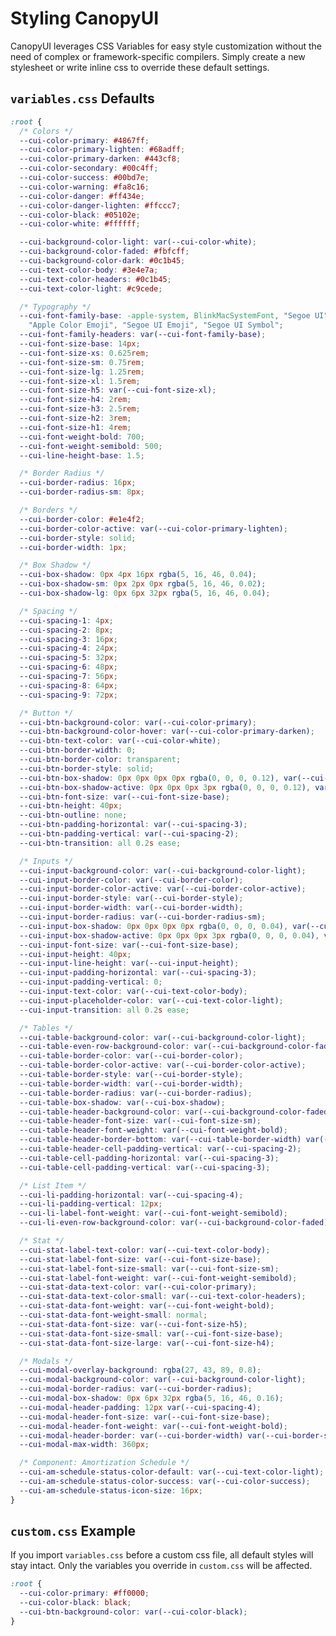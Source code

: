 
<Meta title="Get Started/Styling" />

# Styling CanopyUI

CanopyUI leverages CSS Variables for easy style customization without the need of complex or framework-specific compilers. Simply create a new stylesheet or write inline css to override these default settings.

## `variables.css` Defaults

```css
:root {
  /* Colors */
  --cui-color-primary: #4867ff;
  --cui-color-primary-lighten: #68adff;
  --cui-color-primary-darken: #443cf8;
  --cui-color-secondary: #00c4ff;
  --cui-color-success: #00bd7e;
  --cui-color-warning: #fa8c16;
  --cui-color-danger: #ff434e;
  --cui-color-danger-lighten: #ffccc7;
  --cui-color-black: #05102e;
  --cui-color-white: #ffffff;

  --cui-background-color-light: var(--cui-color-white);
  --cui-background-color-faded: #fbfcff;
  --cui-background-color-dark: #0c1b45;
  --cui-text-color-body: #3e4e7a;
  --cui-text-color-headers: #0c1b45;
  --cui-text-color-light: #c9cede;

  /* Typography */
  --cui-font-family-base: -apple-system, BlinkMacSystemFont, "Segoe UI", Roboto, Helvetica, Arial, sans-serif,
    "Apple Color Emoji", "Segoe UI Emoji", "Segoe UI Symbol";
  --cui-font-family-headers: var(--cui-font-family-base);
  --cui-font-size-base: 14px;
  --cui-font-size-xs: 0.625rem;
  --cui-font-size-sm: 0.75rem;
  --cui-font-size-lg: 1.25rem;
  --cui-font-size-xl: 1.5rem;
  --cui-font-size-h5: var(--cui-font-size-xl);
  --cui-font-size-h4: 2rem;
  --cui-font-size-h3: 2.5rem;
  --cui-font-size-h2: 3rem;
  --cui-font-size-h1: 4rem;
  --cui-font-weight-bold: 700;
  --cui-font-weight-semibold: 500;
  --cui-line-height-base: 1.5;

  /* Border Radius */
  --cui-border-radius: 16px;
  --cui-border-radius-sm: 8px;

  /* Borders */
  --cui-border-color: #e1e4f2;
  --cui-border-color-active: var(--cui-color-primary-lighten);
  --cui-border-style: solid;
  --cui-border-width: 1px;

  /* Box Shadow */
  --cui-box-shadow: 0px 4px 16px rgba(5, 16, 46, 0.04);
  --cui-box-shadow-sm: 0px 2px 0px rgba(5, 16, 46, 0.02);
  --cui-box-shadow-lg: 0px 6px 32px rgba(5, 16, 46, 0.04);

  /* Spacing */
  --cui-spacing-1: 4px;
  --cui-spacing-2: 8px;
  --cui-spacing-3: 16px;
  --cui-spacing-4: 24px;
  --cui-spacing-5: 32px;
  --cui-spacing-6: 48px;
  --cui-spacing-7: 56px;
  --cui-spacing-8: 64px;
  --cui-spacing-9: 72px;

  /* Button */
  --cui-btn-background-color: var(--cui-color-primary);
  --cui-btn-background-color-hover: var(--cui-color-primary-darken);
  --cui-btn-text-color: var(--cui-color-white);
  --cui-btn-border-width: 0;
  --cui-btn-border-color: transparent;
  --cui-btn-border-style: solid;
  --cui-btn-box-shadow: 0px 0px 0px 0px rgba(0, 0, 0, 0.12), var(--cui-box-shadow-sm);
  --cui-btn-box-shadow-active: 0px 0px 0px 3px rgba(0, 0, 0, 0.12), var(--cui-box-shadow-sm);
  --cui-btn-font-size: var(--cui-font-size-base);
  --cui-btn-height: 40px;
  --cui-btn-outline: none;
  --cui-btn-padding-horizontal: var(--cui-spacing-3);
  --cui-btn-padding-vertical: var(--cui-spacing-2);
  --cui-btn-transition: all 0.2s ease;

  /* Inputs */
  --cui-input-background-color: var(--cui-background-color-light);
  --cui-input-border-color: var(--cui-border-color);
  --cui-input-border-color-active: var(--cui-border-color-active);
  --cui-input-border-style: var(--cui-border-style);
  --cui-input-border-width: var(--cui-border-width);
  --cui-input-border-radius: var(--cui-border-radius-sm);
  --cui-input-box-shadow: 0px 0px 0px 0px rgba(0, 0, 0, 0.04), var(--cui-box-shadow-sm);
  --cui-input-box-shadow-active: 0px 0px 0px 3px rgba(0, 0, 0, 0.04), var(--cui-box-shadow-sm);
  --cui-input-font-size: var(--cui-font-size-base);
  --cui-input-height: 40px;
  --cui-input-line-height: var(--cui-input-height);
  --cui-input-padding-horizontal: var(--cui-spacing-3);
  --cui-input-padding-vertical: 0;
  --cui-input-text-color: var(--cui-text-color-body);
  --cui-input-placeholder-color: var(--cui-text-color-light);
  --cui-input-transition: all 0.2s ease;

  /* Tables */
  --cui-table-background-color: var(--cui-background-color-light);
  --cui-table-even-row-background-color: var(--cui-background-color-faded);
  --cui-table-border-color: var(--cui-border-color);
  --cui-table-border-color-active: var(--cui-border-color-active);
  --cui-table-border-style: var(--cui-border-style);
  --cui-table-border-width: var(--cui-border-width);
  --cui-table-border-radius: var(--cui-border-radius);
  --cui-table-box-shadow: var(--cui-box-shadow);
  --cui-table-header-background-color: var(--cui-background-color-faded);
  --cui-table-header-font-size: var(--cui-font-size-sm);
  --cui-table-header-font-weight: var(--cui-font-weight-bold);
  --cui-table-header-border-bottom: var(--cui-table-border-width) var(--cui-table-border-style) var(--cui-table-border-color);
  --cui-table-header-cell-padding-vertical: var(--cui-spacing-2);
  --cui-table-cell-padding-horizontal: var(--cui-spacing-3);
  --cui-table-cell-padding-vertical: var(--cui-spacing-3);

  /* List Item */
  --cui-li-padding-horizontal: var(--cui-spacing-4);
  --cui-li-padding-vertical: 12px;
  --cui-li-label-font-weight: var(--cui-font-weight-semibold);
  --cui-li-even-row-background-color: var(--cui-background-color-faded);

  /* Stat */
  --cui-stat-label-text-color: var(--cui-text-color-body);
  --cui-stat-label-font-size: var(--cui-font-size-base);
  --cui-stat-label-font-size-small: var(--cui-font-size-sm);
  --cui-stat-label-font-weight: var(--cui-font-weight-semibold);
  --cui-stat-data-text-color: var(--cui-color-primary);
  --cui-stat-data-text-color-small: var(--cui-text-color-headers);
  --cui-stat-data-font-weight: var(--cui-font-weight-bold);
  --cui-stat-data-font-weight-small: normal;
  --cui-stat-data-font-size: var(--cui-font-size-h5);
  --cui-stat-data-font-size-small: var(--cui-font-size-base);
  --cui-stat-data-font-size-large: var(--cui-font-size-h4);

  /* Modals */
  --cui-modal-overlay-background: rgba(27, 43, 89, 0.8);
  --cui-modal-background-color: var(--cui-background-color-light);
  --cui-modal-border-radius: var(--cui-border-radius);
  --cui-modal-box-shadow: 0px 6px 32px rgba(5, 16, 46, 0.16);
  --cui-modal-header-padding: 12px var(--cui-spacing-4);
  --cui-modal-header-font-size: var(--cui-font-size-base);
  --cui-modal-header-font-weight: var(--cui-font-weight-bold);
  --cui-modal-header-border: var(--cui-border-width) var(--cui-border-style) var(--cui-border-color);
  --cui-modal-max-width: 360px;

  /* Component: Amortization Schedule */
  --cui-am-schedule-status-color-default: var(--cui-text-color-light);
  --cui-am-schedule-status-color-success: var(--cui-color-success);
  --cui-am-schedule-status-icon-size: 16px;
}
```

## `custom.css` Example

If you import `variables.css` before a custom css file, all default styles will stay intact. Only the variables you override in `custom.css` will be affected.

```css
:root {
  --cui-color-primary: #ff0000;
  --cui-color-black: black;
  --cui-btn-background-color: var(--cui-color-black);
}
```
